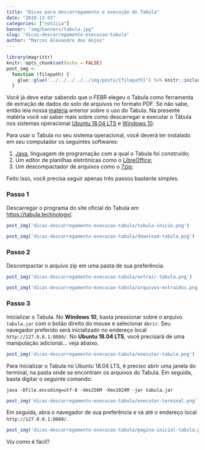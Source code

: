 ```yaml
---
title: "Dicas para descarregamento e execução do Tabula"
date: "2019-12-03"
categories: ["notícia"]
banner: "img/banners/tabula.jpg"
slug: "dicas-descarregamento-execucao-tabula"
author: "Marcos Alexandre dos Anjos"
---
```


```r
library(magrittr)
knitr::opts_chunk$set(echo = FALSE)
post_img <-
  function (filepath) {
    glue::glue('../../../../../img/posts/{filepath}') %>% knitr::include_graphics()
  }
```

Você já deve estar sabendo que o FEBR elegeu o Tabula como ferramenta de extração de dados do solo de arquivos no formato PDF. Se não sabe, então leia nossa [matéria][materia] anterior sobre o uso do Tabula. Na presente matéria você vai saber mais sobre como descarregar e executar o Tábula nos sistemas operacional [Ubuntu 18.04 LTS][ubuntu] e [Windows 10][windows].

[materia]: /blog/2019/12/02/extracao-de-dados-de-documentos-pdf/
[ubuntu]: https://ubuntu.com/
[windows]:https://www.microsoft.com/pt-br/windows/

Para usar o Tabula no seu sistema operacional, você deverá ter instalado em seu computador os seguintes softwares:

1. [Java][java], linguagem de programação com a qual o Tabula foi construído;
2. Um editor de planilhas eletrônicas como o [LibreOffice][libreoffice];
3. Um descompactador de arquivos como o [7zip][7zip]; 

[java]: https://www.java.com/pt_BR/download/
[libreoffice]: https://www.libreoffice.org/
[7zip]: https://www.7-zip.org/

Feito isso, você precisa seguir apenas três passos bastante simples.

### Passo 1

Descarregar o programa do site oficial do Tabula em <https://tabula.technology/>.

```r
post_img('dicas-descarregamento-execucao-tabula/tabula-inicio.png')
```

```r
post_img('dicas-descarregamento-execucao-tabula/download-tabula.png')
```

### Passo 2

Descompactar o arquivo zip em uma pasta de sua preferência.

```r
post_img('dicas-descarregamento-execucao-tabula/extrair-tabula.png')
```

```r
post_img('dicas-descarregamento-execucao-tabula/arquivos-extraidos.png')
```

### Passo 3

Inicializar o Tabula. No __Windows 10__, basta pressionar sobre o arquivo `tabula.jar` com o botão direito do mouse e selecionar `Abrir`. Seu navegador preferido será inicializado no endereço local `http://127.0.0.1:8080/`. No __Ubuntu 18.04 LTS__, você precisará de uma manipulação adicional... veja abaixo.

```r
post_img('dicas-descarregamento-execucao-tabula/executar-tabula.png')
```

Para inicializar o Tabula no Ubuntu 18.04 LTS, é preciso abrir uma janela do terminal, na pasta onde se encontram os arquivos do Tabula. Em seguida, basta digitar o seguinte comando:

```
java -Dfile.encoding=utf-8 -Xms256M -Xmx1024M -jar tabula.jar
```

```r
post_img('dicas-descarregamento-execucao-tabula/executar-terminal.png')
```

Em seguida, abra o navegador de sua preferência e vá até o endereço local `http://127.0.0.1:8080/`.

```r
post_img('dicas-descarregamento-execucao-tabula/pagina-inicial-tabula.png')
```

Viu como é fácil?
